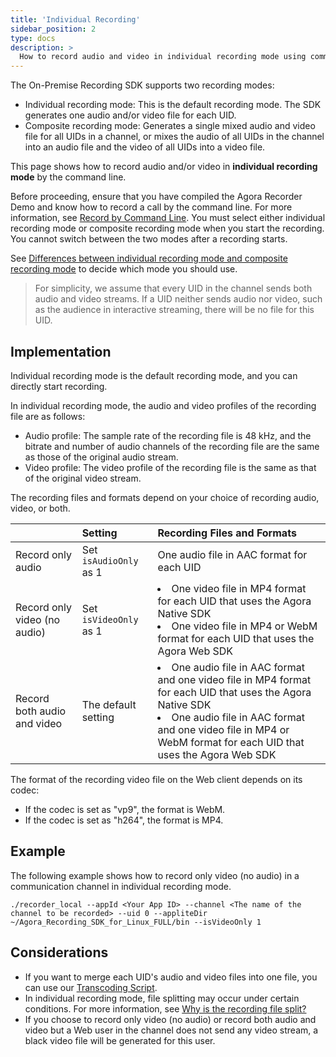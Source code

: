 ```yaml
---
title: 'Individual Recording'
sidebar_position: 2
type: docs
description: >
  How to record audio and video in individual recording mode using command line.
---
```


The On-Premise Recording SDK supports two recording modes:

- Individual recording mode: This is the default recording mode. The SDK generates one audio and/or video file for each UID.
- Composite recording mode: Generates a single mixed audio and video file for all UIDs in a channel, or mixes the audio of all UIDs in the channel into an audio file and the video of all UIDs into a video file.

This page shows how to record audio and/or video in **individual recording mode** by the command line.

Before proceeding, ensure that you have compiled the Agora Recorder Demo and know how to record a call by the command line. For more information, see [Record by Command Line](../get-started/record-cmd). You must select either individual recording mode or composite recording mode when you start the recording. You cannot switch between the two modes after a recording starts.

See [Differences between individual recording mode and composite recording mode](https://docs.agora.io/en/help/integration-issues/recording_mode) to decide which mode you should use.

> For simplicity, we assume that every UID in the channel sends both audio and video streams. If a UID neither sends audio nor video, such as the audience in interactive streaming, there will be no file for this UID.

## Implementation

Individual recording mode is the default recording mode, and you can directly start recording.

In individual recording mode, the audio and video profiles of the recording file are as follows:

- Audio profile: The sample rate of the recording file is 48 kHz, and the bitrate and number of audio channels of the recording file are the same as those of the original audio stream.
- Video profile: The video profile of the recording file is the same as that of the original video stream.

The recording files and formats depend on your choice of recording audio, video, or both.

|                              | Setting               | Recording Files and Formats                                  |
| :--------------------------- | :-------------------- | :----------------------------------------------------------- |
| Record only audio            | Set `isAudioOnly` as 1 | One audio file in AAC format for each UID                    |
| Record only video (no audio) | Set `isVideoOnly` as 1 | <li>One video file in MP4 format for each UID that uses the Agora Native SDK</li><li>One video file in MP4 or WebM format for each UID that uses the Agora Web SDK</li> |
| Record both audio and video  | The default setting   | <li>One audio file in AAC format and one video file in MP4 format for each UID that uses the Agora Native SDK</li><li>One audio file in AAC format and one video file in MP4 or WebM format for each UID that uses the Agora Web SDK</li> |

The format of the recording video file on the Web client depends on its <Link to= "{{global.API_REF_WEB_ROOT}}/interfaces/iagorartcclient.html">codec</Link>:


- If the codec is set as "vp9", the format is WebM.
- If the codec is set as "h264", the format is MP4.

## Example

The following example shows how to record only video (no audio) in a communication channel in individual recording mode.

```
./recorder_local --appId <Your App ID> --channel <The name of the channel to be recorded> --uid 0 --appliteDir ~/Agora_Recording_SDK_for_Linux_FULL/bin --isVideoOnly 1
```

## Considerations

- If you want to merge each UID's audio and video files into one file, you can use our [Transcoding Script](../develop/transcoding-scripts).
- In individual recording mode, file splitting may occur under certain conditions. For more information, see [Why is the recording file split?](../../help/quality-issues/record_split)
- If you choose to record only video (no audio) or record both audio and video but a Web user in the channel does not send any video stream, a black video file will be generated for this user.

